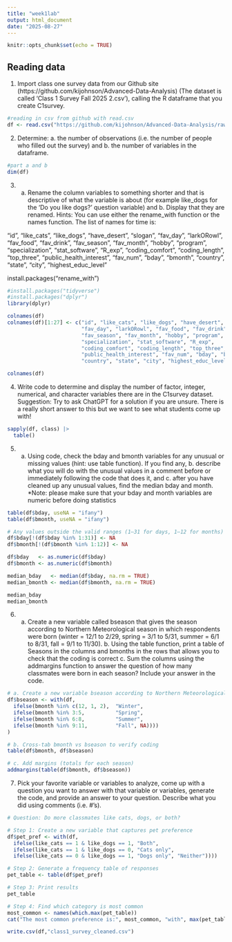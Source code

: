 ```yaml
---
title: "week1lab"
output: html_document
date: "2025-08-27"
---
```


```r
knitr::opts_chunk$set(echo = TRUE)
```

## Reading data

1. Import class one survey data from our Github site (https://github.com/kijohnson/Advanced-Data-Analysis) (The dataset is called ‘Class 1 Survey Fall 2025 2.csv’), calling the R dataframe that you create C1survey.

```r
#reading in csv from github with read.csv
df <- read.csv("https://github.com/kijohnson/Advanced-Data-Analysis/raw/refs/heads/main/Class%201%20Survey%20Fall%202025%202.csv")

```

2. Determine: a. the number of observations (i.e. the number of people who filled out the survey) and b. the number of variables in the dataframe.

```r
#part a and b 
dim(df)

```
3. a. Rename the column variables to something shorter and that is descriptive of what the variable is about (for example like_dogs for the ‘Do you like dogs?’ question variable) and b. Display that they are renamed. Hints: You can use either the rename_with function or the names function. The list of names for time is:

“id”, “like_cats”, “like_dogs”, “have_desert”, “slogan”, “fav_day”, “larkORowl”, “fav_food”, “fav_drink”, “fav_season”, “fav_month”, “hobby”, “program”, “specialization”, “stat_software”, “R_exp”, “coding_comfort”, “coding_length”, “top_three”, “public_health_interest”, “fav_num”, “bday”, “bmonth”, “country”, “state”, “city”, “highest_educ_level”


install.packages("rename_with")

```r
#install.packages("tidyverse")
#install.packages("dplyr")
library(dplyr)

colnames(df)
colnames(df)[1:27] <- c("id", "like_cats", "like_dogs", "have_desert", "slogan",
                        "fav_day", "larkORowl", "fav_food", "fav_drink",
                        "fav_season", "fav_month", "hobby", "program",
                        "specialization", "stat_software", "R_exp",
                        "coding_comfort", "coding_length", "top_three",
                        "public_health_interest", "fav_num", "bday", "bmonth",
                        "country", "state", "city", "highest_educ_level")
```


```R
colnames(df)
```

4. Write code to determine and display the number of factor, integer, numerical, and character variables there are in the C1survey dataset. Suggestion: Try to ask ChatGPT for a solution if you are unsure. There is a really short answer to this but we want to see what students come up with!
```r
sapply(df, class) |> 
  table()
```

5. a. Using code, check the bday and bmonth variables for any unusual or missing values (hint: use table function). If you find any, b. describe what you will do with the unusual values in a comment before or immediately following the code that does it, and c. after you have cleaned up any unusual values, find the median bday and month. *Note: please make sure that your bday and month variables are numeric before doing statistics

```r
table(df$bday, useNA = "ifany")
table(df$bmonth, useNA = "ifany")

# Any values outside the valid ranges (1–31 for days, 1–12 for months) are recoded as NA
df$bday[!(df$bday %in% 1:31)] <- NA  
df$bmonth[!(df$bmonth %in% 1:12)] <- NA

df$bday   <- as.numeric(df$bday)
df$bmonth <- as.numeric(df$bmonth)

median_bday   <- median(df$bday, na.rm = TRUE)
median_bmonth <- median(df$bmonth, na.rm = TRUE)

median_bday
median_bmonth
```

6. a. Create a new variable called bseason that gives the season according to Northern Meteorological season in which respondents were born (winter = 12/1 to 2/29, spring = 3/1 to 5/31, summer = 6/1 to 8/31, fall = 9/1 to 11/30). b. Using the table function, print a table of Seasons in the columns and bmonths in the rows that allows you to check that the coding is correct c. Sum the columns using the addmargins function to answer the question of how many classmates were born in each season? Include your answer in the code.

```r
# a. Create a new variable bseason according to Northern Meteorological seasons
df$bseason <- with(df,
  ifelse(bmonth %in% c(12, 1, 2),  "Winter",
  ifelse(bmonth %in% 3:5,          "Spring",
  ifelse(bmonth %in% 6:8,          "Summer",
  ifelse(bmonth %in% 9:11,         "Fall", NA))))
)

# b. Cross-tab bmonth vs bseason to verify coding
table(df$bmonth, df$bseason)

# c. Add margins (totals for each season)
addmargins(table(df$bmonth, df$bseason))
```

7. Pick your favorite variable or variables to analyze, come up with a question you want to answer with that variable or variables, generate the code, and provide an answer to your question. Describe what you did using comments (i.e. #’s).
```r
# Question: Do more classmates like cats, dogs, or both?

# Step 1: Create a new variable that captures pet preference
df$pet_pref <- with(df,
  ifelse(like_cats == 1 & like_dogs == 1, "Both",
  ifelse(like_cats == 1 & like_dogs == 0, "Cats only",
  ifelse(like_cats == 0 & like_dogs == 1, "Dogs only", "Neither"))))

# Step 2: Generate a frequency table of responses
pet_table <- table(df$pet_pref)

# Step 3: Print results
pet_table

# Step 4: Find which category is most common
most_common <- names(which.max(pet_table))
cat("The most common preference is:", most_common, "with", max(pet_table), "students.\n")

```

```r
write.csv(df,"class1_survey_cleaned.csv") 
```

